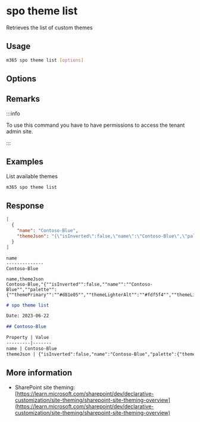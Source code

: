 
# spo theme list

Retrieves the list of custom themes

## Usage

```sh
m365 spo theme list [options]
```

## Options

<Global />

## Remarks

:::info

To use this command you have to have permissions to access the tenant admin site.

:::

## Examples

List available themes

```sh
m365 spo theme list
```

## Response

<Tabs>
  <TabItem value="JSON">

  ```json
  [
    {
      "name": "Contoso-Blue",
      "themeJson": "{\"isInverted\":false,\"name\":\"Contoso-Blue\",\"palette\":{\"themePrimary\":\"#d81e05\",\"themeLighterAlt\":\"#fdf5f4\",\"themeLighter\":\"#f9d6d2\",\"themeLight\":\"#f4b4ac\",\"themeTertiary\":\"#e87060\",\"themeSecondary\":\"#dd351e\",\"themeDarkAlt\":\"#c31a04\",\"themeDark\":\"#a51603\",\"themeDarker\":\"#791002\",\"neutralLighterAlt\":\"#eeeeee\",\"neutralLighter\":\"#f5f5f5\",\"neutralLight\":\"#e1e1e1\",\"neutralQuaternaryAlt\":\"#d1d1d1\",\"neutralQuaternary\":\"#c8c8c8\",\"neutralTertiaryAlt\":\"#c0c0c0\",\"neutralTertiary\":\"#c2c2c2\",\"neutralSecondary\":\"#858585\",\"neutralPrimaryAlt\":\"#4b4b4b\",\"neutralPrimary\":\"#333333\",\"neutralDark\":\"#272727\",\"black\":\"#1d1d1d\",\"white\":\"#f5f5f5\"}}"
    }
  ]
  ```

  </TabItem>
  <TabItem value="Text">

  ```text
  name
  --------------
  Contoso-Blue
  ```

  </TabItem>
  <TabItem value="CSV">

  ```csv
  name,themeJson
  Contoso-Blue,"{""isInverted"":false,""name"":""Contoso-Blue"",""palette"":{""themePrimary"":""#d81e05"",""themeLighterAlt"":""#fdf5f4"",""themeLighter"":""#f9d6d2"",""themeLight"":""#f4b4ac"",""themeTertiary"":""#e87060"",""themeSecondary"":""#dd351e"",""themeDarkAlt"":""#c31a04"",""themeDark"":""#a51603"",""themeDarker"":""#791002"",""neutralLighterAlt"":""#eeeeee"",""neutralLighter"":""#f5f5f5"",""neutralLight"":""#e1e1e1"",""neutralQuaternaryAlt"":""#d1d1d1"",""neutralQuaternary"":""#c8c8c8"",""neutralTertiaryAlt"":""#c0c0c0"",""neutralTertiary"":""#c2c2c2"",""neutralSecondary"":""#858585"",""neutralPrimaryAlt"":""#4b4b4b"",""neutralPrimary"":""#333333"",""neutralDark"":""#272727"",""black"":""#1d1d1d"",""white"":""#f5f5f5""}}"
  ```

  </TabItem>
  <TabItem value="Markdown">

  ```md
  # spo theme list

  Date: 2023-06-22

  ## Contoso-Blue

  Property | Value
  ---------|-------
  name | Contoso-Blue
  themeJson | {"isInverted":false,"name":"Contoso-Blue","palette":{"themePrimary":"#d81e05","themeLighterAlt":"#fdf5f4","themeLighter":"#f9d6d2","themeLight":"#f4b4ac","themeTertiary":"#e87060","themeSecondary":"#dd351e","themeDarkAlt":"#c31a04","themeDark":"#a51603","themeDarker":"#791002","neutralLighterAlt":"#eeeeee","neutralLighter":"#f5f5f5","neutralLight":"#e1e1e1","neutralQuaternaryAlt":"#d1d1d1","neutralQuaternary":"#c8c8c8","neutralTertiaryAlt":"#c0c0c0","neutralTertiary":"#c2c2c2","neutralSecondary":"#858585","neutralPrimaryAlt":"#4b4b4b","neutralPrimary":"#333333","neutralDark":"#272727","black":"#1d1d1d","white":"#f5f5f5"}}
  ```

  </TabItem>
</Tabs>

## More information

- SharePoint site theming: [https://learn.microsoft.com/sharepoint/dev/declarative-customization/site-theming/sharepoint-site-theming-overview](https://learn.microsoft.com/sharepoint/dev/declarative-customization/site-theming/sharepoint-site-theming-overview)
